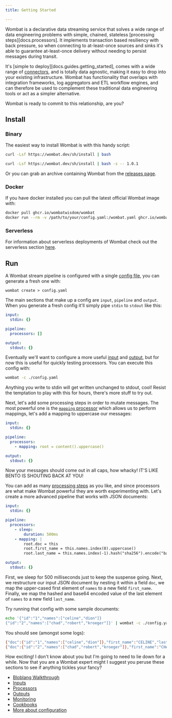 ```yaml
---
title: Getting Started

---
```


Wombat is a declarative data streaming service that solves a wide range of data engineering problems with simple, chained, stateless [processing steps][docs.processors]. It implements transaction based resiliency with back pressure, so when connecting to at-least-once sources and sinks it's able to guarantee at-least-once delivery without needing to persist messages during transit.

It's [simple to deploy][docs.guides.getting_started], comes with a wide range of [connectors](#components), and is totally data agnostic, making it easy to drop into your existing infrastructure. Wombat has functionality that overlaps with integration frameworks, log aggregators and ETL workflow engines, and can therefore be used to complement these traditional data engineering tools or act as a simpler alternative.

Wombat is ready to commit to this relationship, are you?

## Install

### Binary
The easiest way to install Wombat is with this handy script:


<Tabs>
<TabItem label="Latest">

```sh
curl -Lsf https://wombat.dev/sh/install | bash
```

</TabItem>
<TabItem label="Version">

```sh
curl -Lsf https://wombat.dev/sh/install | bash -s -- 1.0.1
```

</TabItem>
</Tabs>

Or you can grab an archive containing Wombat from the [releases page][releases].

### Docker

If you have docker installed you can pull the latest official Wombat image with:

```sh
docker pull ghcr.io/wombatwisdom/wombat
docker run --rm -v /path/to/your/config.yaml:/wombat.yaml ghcr.io/wombatwisdom/wombat
```

### Serverless

For information about serverless deployments of Wombat check out the serverless section [here][serverless].

## Run

A Wombat stream pipeline is configured with a single [config file][configuration], you can generate a fresh one with:

```shell
wombat create > config.yaml
```

The main sections that make up a config are `input`, `pipeline` and `output`. When you generate a fresh config it'll simply pipe `stdin` to `stdout` like this:

```yaml
input:
  stdin: {}

pipeline:
  processors: []

output:
  stdout: {}
```

Eventually we'll want to configure a more useful [input][inputs] and [output][outputs], but for now this is useful for quickly testing processors. You can execute this config with:

```sh
wombat -c ./config.yaml
```

Anything you write to stdin will get written unchanged to stdout, cool! Resist the temptation to play with this for hours, there's more stuff to try out.

Next, let's add some processing steps in order to mutate messages. The most powerful one is the [`mapping` processor][processors.mapping] which allows us to perform mappings, let's add a mapping to uppercase our messages:

```yaml
input:
  stdin: {}

pipeline:
  processors:
    - mapping: root = content().uppercase()

output:
  stdout: {}
```

Now your messages should come out in all caps, how whacky! IT'S LIKE BENTO IS SHOUTING BACK AT YOU!

You can add as many [processing steps][processors] as you like, and since processors are what make Wombat powerful they are worth experimenting with. Let's create a more advanced pipeline that works with JSON documents:

```yaml
input:
  stdin: {}

pipeline:
  processors:
    - sleep:
        duration: 500ms
    - mapping: |
        root.doc = this
        root.first_name = this.names.index(0).uppercase()
        root.last_name = this.names.index(-1).hash("sha256").encode("base64")

output:
  stdout: {}
```

First, we sleep for 500 milliseconds just to keep the suspense going. Next, we restructure our input JSON document by nesting it within a field `doc`, we map the upper-cased first element of `names` to a new field `first_name`. Finally, we map the hashed and base64 encoded value of the last element of `names` to a new field `last_name`.

Try running that config with some sample documents:

```sh
echo '{"id":"1","names":["celine","dion"]}
{"id":"2","names":["chad","robert","kroeger"]}' | wombat -c ./config.yaml
```

You should see (amongst some logs):

```sh
{"doc":{"id":"1","names":["celine","dion"]},"first_name":"CELINE","last_name":"1VvPgCW9sityz5XAMGdI2BTA7/44Wb3cANKxqhiCo50="}
{"doc":{"id":"2","names":["chad","robert","kroeger"]},"first_name":"CHAD","last_name":"uXXg5wCKPjpyj/qbivPbD9H9CZ5DH/F0Q1Twytnt2hQ="}
```

How exciting! I don't know about you but I'm going to need to lie down for a while. Now that you are a Wombat expert might I suggest you peruse these sections to see if anything tickles your fancy?

- [Bloblang Walkthrough][bloblang.walkthrough]
- [Inputs][inputs]
- [Processors][processors]
- [Outputs][outputs]
- [Monitoring][monitoring]
- [Cookbooks][cookbooks]
- [More about configuration][configuration]

[proc_proc_field]: /docs/components/processors/process_field
[proc_text]: /docs/components/processors/text
[processors]: /docs/components/processors/about
[processors.mapping]: /docs/components/processors/mapping
[inputs]: /docs/components/inputs/about
[outputs]: /docs/components/outputs/about
[jmespath]: http://jmespath.org/
[releases]: https://github.com/wombatwisdom/wombat/releases
[serverless]: /docs/guides/serverless/about
[configuration]: /docs/configuration/about
[monitoring]: /docs/guides/monitoring
[cookbooks]: /cookbooks
[bloblang.walkthrough]: /docs/guides/bloblang/walkthrough
